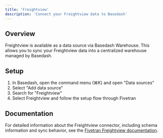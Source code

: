 ```yaml
---
title: 'Freightview'
description: 'Connect your Freightview data to Basedash'
---
```


## Overview

Freightview is available as a data source via Basedash Warehouse. This allows you to sync your Freightview data into a centralized warehouse managed by Basedash.

## Setup

1. In Basedash, open the command menu (⌘K) and open "Data sources"
2. Select "Add data source"
3. Search for "Freightview"
4. Select Freightview and follow the setup flow through Fivetran

## Documentation

For detailed information about the Freightview connector, including schema information and sync behavior, see the [Fivetran Freightview documentation](https://fivetran.com/docs/connectors/applications/freightview).
